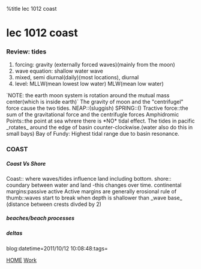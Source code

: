 %title lec 1012 coast


= lec 1012 coast=

===Review: tides===
# forcing: gravity (externally forced waves)(mainly from the moon)
# wave equation: shallow water wave 
# mixed, semi diurnal(daily)(most locations), diurnal
# level: MLLW(mean lowest low water) MLW(mean low water)
`NOTE: the earth moon system is rotation around the mutual mass center(which is inside earth)`
The gravity of moon and the "centrifugel" force cause the two tides.
NEAP::(sluggish) 
SPRING::()
Tractive force::the sum of the gravitational force and the centrifugle forces
Amphidromic Points::the point at sea whrere there is *NO* tidal effect.
The tides in pacific _rotates_ around the edge of basin counter-clockwise.(water also do this in small bays)
Bay of Fundy: Highest tidal range due to basin resonance.

===COAST===
=====Coast Vs Shore=====
Coast:: where waves/tides influence land including bottom.
shore:: coundary between water and land -this changes over time.
continental margins:passive active
Active margins are generally erosional
rule of thumb::waves start to break when depth is shallower than _wave base_ (distance between crests divded by 2)
=====beaches/beach processes=====

=====deltas=====
blog:datetime=2011/10/12 10:08:48:tags=

[[index|HOME]]   [[Work]]

